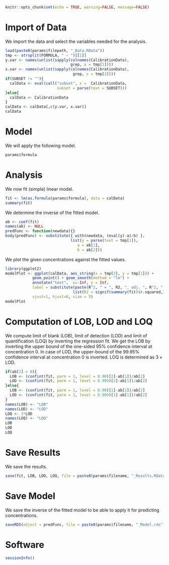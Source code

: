 
```r
knitr::opts_chunk$set(echo = TRUE, warning=FALSE, message=FALSE)
```

# Import of Data

We import the data and select the variables needed for the analysis.
```r
load(paste0(params$filepath, "_Data.RData"))
tmp <- strsplit(FORMULA, " ~ ")[[1]]
y.var <- names(unlist(sapply(colnames(CalibrationData), 
                             grep, x = tmp[1])))
x.var <- names(unlist(sapply(colnames(CalibrationData), 
                              grep, x = tmp[2])))
if(SUBSET != ""){
  calData <- eval(call("subset", x =  CalibrationData,
                       subset = parse(text = SUBSET)))
}else{
  calData <- CalibrationData
}
calData <- calData[,c(y.var, x.var)]
calData
```


# Model

We will apply the following model.
```r
params$formula
```


# Analysis

We now fit (simple) linear model.
```r
fit <- lm(as.formula(params$formula), data = calData)
summary(fit)
```

We determine the inverse of the fitted model.
```r
ab <- coef(fit)
names(ab) <- NULL
predFunc <- function(newdata){}
body(predFunc) <- substitute({ with(newdata, (eval(y)-a)/b) }, 
                             list(y = parse(text = tmp[1]), 
                                a = ab[1], 
                                b = ab[2]))
```

We plot the given concentrations against the fitted values.
```r
library(ggplot2)
modelPlot <- ggplot(calData, aes_string(x = tmp[2], y = tmp[1])) +
            geom_point() + geom_smooth(method = "lm") +
            annotate("text",  x=-Inf, y = Inf,
            label = substitute(paste(R^2, " = ", R2, ", adj. ", R^2, " = ", adj.R2), 
                              list(R2 = signif(summary(fit)$r.squared,3), adj.R2 = signif(summary(fit)$adj.r.squared, 3))), 
            vjust=1, hjust=0, size = 5)
modelPlot
```

# Computation of LOB, LOD and LOQ

We compute limit of blank (LOB), limit of detection (LOD) and limit of 
quantification (LOQ) by inverting the regression fit. We get the LOB by inverting 
the upper bound of the one-sided 95\% confidence interval at concentration $0$. 
In case of LOD, the upper-bound of the 99.95\% confidence interval at 
concentration $0$ is inverted. LOQ is determined as $3\times\textrm{LOD}$.
```r
if(ab[2] > 0){
  LOB <- (confint(fit, parm = 1, level = 0.90)[2]-ab[1])/ab[2]
  LOD <- (confint(fit, parm = 1, level = 0.999)[2]-ab[1])/ab[2]
}else{
  LOB <- (confint(fit, parm = 1, level = 0.90)[1]-ab[1])/ab[2]
  LOD <- (confint(fit, parm = 1, level = 0.999)[1]-ab[1])/ab[2]
}
names(LOB) <- "LOB"
names(LOD) <- "LOD"
LOQ <- 3*LOD
names(LOQ) <- "LOQ"
LOB
LOD
LOQ
```

# Save Results

We save the results.
```r
save(fit, LOB, LOD, LOQ, file = paste0(params$filename, "_Results.RData"))
```

# Save Model

We save the inverse of the fitted model to be able to apply it for predicting
concentrations.
```r
saveRDS(object = predFunc, file = paste0(params$filename, "_Model.rds"))
```

# Software

```r
sessionInfo()
```

